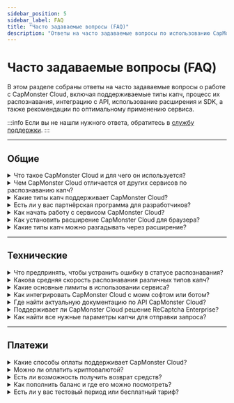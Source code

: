 ```yaml
---
sidebar_position: 5
sidebar_label: FAQ
title: "Часто задаваемые вопросы (FAQ)"
description: "Ответы на часто задаваемые вопросы по использованию CapMonster Cloud."
---
```


# Часто задаваемые вопросы (FAQ)

В этом разделе собраны ответы на часто задаваемые вопросы о работе с CapMonster Cloud, включая поддерживаемые типы капч, процесс их распознавания, интеграцию с API, использование расширения и SDK, а также рекомендации по оптимальному применению сервиса.

:::info
Если вы не нашли нужного ответа, обратитесь в [службу поддержки](https://helpdesk.zennolab.com/conversation/new).
:::

---

## Общие

<details>
  <summary>Что такое CapMonster Cloud и для чего он используется?</summary>
  <div style={{ fontWeight: 'normal' }}>
    <p>
      <strong>CapMonster Cloud</strong> — это облачный сервис для автоматического распознавания различных типов капч:  
      reCaptcha V2, reCaptcha V3, reCaptcha v2 Enterprise, GeeTest, Amazon (AWS WAF), Cloudflare Turnstile, Cloudflare Challenge и др.
    </p>
  </div>
</details>

<details>
  <summary>Чем CapMonster Cloud отличается от других сервисов по распознаванию капч?</summary>
  <div style={{ fontWeight: 'normal' }}>
    <p><strong>Преимущества сервиса CapMonster Cloud:</strong></p>
    <ul style={{ color: 'black' }}>
      <li><strong>Надёжность и масштабируемость:</strong> система стабильно работает при любой нагрузке, справляется с большими объёмами задач, масштабируется под рост проекта и обеспечивает высокий процент валидных токенов — ключевой фактор для эффективного обхода защит.</li>
      <li><strong>Поддержка всех основных типов капч:</strong> от популярных до редких и нестандартных.</li>
      <li><strong>Гибкая и прозрачная ценовая политика:</strong> подходит как для малого бизнеса, так и для масштабных проектов.</li>
    </ul>
  </div>
</details>

<details>
  <summary>Какие типы капч поддерживает CapMonster Cloud?</summary>
  <div style={{ fontWeight: 'normal' }}>
    <p>Поддерживаются:</p>
    <ul style={{ color: 'black' }}>
      <li>reCaptcha V2, reCaptcha V3, reCaptcha Enterprise V2</li>
      <li>GeeTest</li>
      <li>Amazon (AWS WAF)</li>
      <li>Cloudflare Turnstile/Challenge</li>
      <li>Imperva (Incapsula)</li>
      <li>Текстовая капча (ImageToTextTask), сложные капчи с изображениями (BLS, Shein и др.)</li>
      <li>Basilisk, TenDl, Prosopo, Binance, Temu</li>
      <li>Yidun (NECaptcha)</li>
      <li>MTCaptcha</li>
    </ul>
  </div>
</details>

<details>
  <summary>Есть ли у вас партнёрская программа для разработчиков?</summary>
  <div style={{ fontWeight: 'normal' }}>
    <p>Да, партнёрская программа позволяет зарабатывать до <strong>30%</strong> от трат пользователей на решение капч.</p>
  </div>
</details>

<details>
  <summary>Как начать работу с сервисом CapMonster Cloud?</summary>
  <div style={{ fontWeight: 'normal' }}>
    <ol style={{ color: 'black' }}>
      <li>Зарегистрируйтесь на <a href="https://dash.capmonster.cloud/?culture=ru" target="_blank" rel="noopener noreferrer">сайте</a>.</li>
      <li>Пополните баланс.</li>
      <li>Используйте индивидуальный <strong>API-ключ</strong> для интеграции с вашим проектом.</li>
    </ol>
    <p>Также вы можете скачать <a href="https://capmonster.cloud/ru/browser-extension-captcha" target="_blank" rel="noopener noreferrer">расширение</a> CapMonster Cloud.</p>
  </div>
</details>

<details>
  <summary>Как установить расширение CapMonster Cloud для браузера?</summary>
  <div style={{ fontWeight: 'normal' }}>
    <ol style={{ color: 'black' }}>
      <li>Скачайте расширение для <a href="https://chromewebstore.google.com/detail/capmonster-cloud-%E2%80%94-%D0%B0%D0%B2%D1%82%D0%BE%D0%BC%D0%B0/pabjfbciaedomjjfelfafejkppknjleh" target="_blank" rel="noopener noreferrer">Chrome</a> или <a href="https://addons.mozilla.org/firefox/addon/capmonster-cloud" target="_blank" rel="noopener noreferrer">Firefox</a>.</li>
      <li>Активируйте расширение, вставьте <strong>API-ключ</strong> и убедитесь, что на балансе есть средства.</li>
      <li>Настройте и начните распознавать капчи.</li>
    </ol>
    <p>Подробнее — в разделе <a href="https://docs.capmonster.cloud/ru/docs/extension" target="_blank" rel="noopener noreferrer">Расширение</a> документации.</p>
  </div>
</details>

<details>
  <summary>Какие типы капч можно разгадывать через расширение?</summary>
  <div style={{ fontWeight: 'normal' }}>
    <ul style={{ color: 'black' }}>
      <li>ReCaptcha V2, ReCaptcha V3, ReCaptcha Enterprise V2</li>
      <li>GeeTest</li>
      <li>Cloudflare Turnstile / Challenge</li>
      <li>Text captcha (ImageToTextTask)</li>
      <li>Binance Captcha</li>
      <li>BLS Captcha</li>
    </ul>
  </div>
</details>

<hr/>

## Технические

<details>
  <summary>Что предпринять, чтобы устранить ошибку в статусе распознавания?</summary>
  <div style={{ fontWeight: 'normal' }}>
    <p>Примеры ошибок:</p>
    <ul style={{ color: 'black' }}>
      <li><strong>ERROR_KEY_DOES_NOT_EXIST</strong> — неверный или несуществующий API-ключ. Проверьте правильность ключа.</li>
      <li><strong>ERROR_ZERO_BALANCE</strong> — баланс равен нулю. Пополните баланс для продолжения.</li>
      <li><strong>ERROR_CAPTCHA_UNSOLVABLE</strong> — возможно, запрос составлен неверно, тип капчи не поддерживается сервисом или сама капча повреждена либо отображается некорректно. Рекомендуем внимательно проверить параметры запроса и убедиться, что выбранный тип капчи поддерживается CapMonster Cloud.</li>
    </ul>
    <p>Ознакомьтесь с <a href="https://docs.capmonster.cloud/ru/docs/api/api-errors" target="_blank" rel="noopener noreferrer">документацией по ошибкам</a> или обратитесь в поддержку.</p>
  </div>
</details>

<details>
  <summary>Какова средняя скорость распознавания различных типов капч?</summary>
  <div style={{ fontWeight: 'normal' }}>
    <p>В среднем от <strong>1 до 30 секунд</strong>, в зависимости от типа капчи.</p>
  </div>
</details>

<details>
  <summary>Какие основные лимиты в использовании сервиса?</summary>
  <div style={{ fontWeight: 'normal' }}>
    <p>
      Имеется ограничение — не более <strong>120 запросов к одной задаче</strong> для получения результата. Это значит, что после создания задачи через метод <code>createTask</code> вы можете периодически проверять её статус с помощью <code>getTaskResult</code>, но делать это рекомендуется с интервалом не чаще одного запроса каждые 2–5 секунд.
    </p>
  </div>
</details>

<details>
  <summary>Как интегрировать CapMonster Cloud с моим софтом или ботом?</summary>
  <div style={{ fontWeight: 'normal' }}>
    <p>Используйте <strong>API-ключ</strong> для подключения. Также доступны <a href="https://docs.capmonster.cloud/ru/docs/getting-start#%D0%BF%D1%80%D0%B8%D0%BC%D0%B5%D1%80%D1%8B-%D0%BA%D0%BE%D0%B4%D0%B0" target="_blank" rel="noopener noreferrer">библиотеки</a> для интеграции API CapMonster Cloud в ваш код.</p>
  </div>
</details>

<details>
  <summary>Где найти актуальную документацию по API CapMonster Cloud?</summary>
  <div style={{ fontWeight: 'normal' }}>
    <p>В разделе <a href="https://docs.capmonster.cloud/ru/docs/category/api" target="_blank" rel="noopener noreferrer">API</a> на сайте.</p>
  </div>
</details>

<details>
  <summary>Поддерживает ли CapMonster Cloud решение ReCaptcha Enterprise?</summary>
  <div style={{ fontWeight: 'normal' }}>
    <p>Сервис поддерживает обычную <strong>ReCaptcha v2/v3</strong> и <strong>ReCaptcha Enterprise V2</strong>.</p>
  </div>
</details>

<details>
  <summary>Как найти все нужные параметры капчи для отправки запроса?</summary>
  <div style={{ fontWeight: 'normal' }}>
    <p>Параметры можно получить через:</p>
    <ul style={{ color: 'black' }}>
      <li><strong>Инструменты разработчика</strong> браузера.</li>
      <li><strong>Скрипты-парсеры</strong> (см. подробно в типах капч в разделе <em>"Как найти все нужные параметры для создания задачи на решение"</em>).</li>
      <li><strong>Расширение CapMonster Cloud</strong> — позволяет ознакомиться со всеми необходимыми параметрами для разных типов капч (подробнее в разделе <a href="https://docs.capmonster.cloud/ru/docs/extension/extension-main#%D0%BC%D0%B0%D0%BF%D0%BF%D0%B8%D0%BD%D0%B3-%D0%BE%D1%82%D0%BE%D0%B1%D1%80%D0%B0%D0%B6%D0%B5%D0%BD%D0%B8%D0%B5-%D0%BF%D0%B0%D1%80%D0%B0%D0%BC%D0%B5%D1%82%D1%80%D0%BE%D0%B2-%D0%BA%D0%B0%D0%BF%D1%87" target="_blank" rel="noopener noreferrer">"Маппинг (отображение) параметров капч"</a>).</li>
    </ul>
  </div>
</details>

<hr/>

## Платежи

<details>
  <summary>Какие способы оплаты поддерживает CapMonster Cloud?</summary>
  <div style={{ fontWeight: 'normal' }}>
    <ul style={{ color: 'black' }}>
      <li>Банковские карты</li>
      <li>Криптовалюты</li>
      <li>Другие популярные методы</li>
    </ul>
    <p>(Подробнее см. раздел <a href="https://dash.capmonster.cloud/SelectPaymentType" target="_blank" rel="noopener noreferrer">Оплата</a>).</p>
  </div>
</details>

<details>
  <summary>Можно ли оплатить криптовалютой?</summary>
  <div style={{ fontWeight: 'normal' }}>
    <p>Да, поддерживается оплата криптовалютами.</p>
  </div>
</details>

<details>
  <summary>Есть ли возможность получить возврат средств?</summary>
  <div style={{ fontWeight: 'normal' }}>
    <p>Да, в течение <strong>3 дней</strong> после покупки возможен возврат средств, если сервис вам не подошел.</p>
  </div>
</details>

<details>
  <summary>Как пополнить баланс и где его можно посмотреть?</summary>
  <div style={{ fontWeight: 'normal' }}>
    <p>Пополнение доступно в <a href="https://capmonster.cloud/Dashboard" target="_blank" rel="noopener noreferrer">личном кабинете</a>, там же отображается текущий баланс.</p>
  </div>
</details>

<details>
  <summary>Есть ли у вас тестовый период или бесплатный тариф?</summary>
  <div style={{ fontWeight: 'normal' }}>
    <p>Да, по запросу в службу поддержки предоставляется <strong>баланс $0,1</strong>. Также для пользователей ZennoPoster предусмотрен бонус — 5 000 бесплатных капч для тестирования сервиса.</p>
  </div>
</details>
